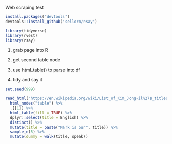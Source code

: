  Web scraping test

```r
install.packages("devtools")
devtools::install_github("sellorm/rsay")

library(tidyverse)
library(rvest)
library(rsay)
```

1. grab page into R

2. get second table node

3. use html_table() to parse into df

4. tidy and say it

```r
set.seed(999)

read_html("https://en.wikipedia.org/wiki/List_of_Kim_Jong-il%27s_titles") %>% 
  html_nodes("table") %>%
  .[[1]] %>%
  html_table(fill = TRUE) %>% 
  dplyr::select(title = English) %>% 
  distinct() %>%
  mutate(title = paste("Mark is our", title)) %>% 
  sample_n(5) %>%
  mutate(dummy = walk(title, speak))
```

